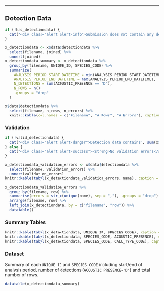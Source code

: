 ----

## Detection Data

```r
if (!has_detectiondata) {
  cat('<div class="alert alert-info">Submission does not contain any detection data files</div>\n')
}
```

```r
x_detectiondata <- x$data$detectiondata %>% 
  select(filename, joined) %>% 
  unnest(joined)
x_detectiondata_summary <- x_detectiondata %>% 
  group_by(filename, UNIQUE_ID, SPECIES_CODE) %>% 
  summarize(
    ANALYSIS_PERIOD_START_DATETIME = min(ANALYSIS_PERIOD_START_DATETIME),
    ANALYSIS_PERIOD_END_DATETIME = max(ANALYSIS_PERIOD_END_DATETIME),
    N_DETECTIONS = sum(ACOUSTIC_PRESENCE == "D"),
    N_ROWS = n(),
    .groups = "drop"
  )

x$data$detectiondata %>% 
  select(filename, n_rows, n_errors) %>% 
  knitr::kable(col.names = c("Filename", "# Rows", "# Errors"), caption = "Detection Data File Summary")
```

### Validation

```r
if (!valid_detectiondata) {
  cat('<div class="alert alert-danger">Detection data contains', sum(x$data$detectiondata$n_errors), 'validation errors.</div>')
} else {
  cat('<div class="alert alert-success"><strong>No validation errors</strong></div>')
}
```

```r
x_detectiondata_validation_errors <- x$data$detectiondata %>% 
  select(filename, validation_errors) %>% 
  unnest(validation_errors)
knitr::kable(tabyl(x_detectiondata_validation_errors, name), caption = "Validation Error Summary")
```

```r
x_detectiondata_validation_errors %>% 
  group_by(filename, row) %>% 
  summarise(errors = str_c(unique(name), sep = ","), .groups = "drop") %>% 
  arrange(filename, row) %>% 
  left_join(x_detectiondata, by = c("filename", "row")) %>% 
  datatable()
```


### Summary Tables

```r
knitr::kable(tabyl(x_detectiondata, UNIQUE_ID, SPECIES_CODE), caption = "UNIQUE_ID x SPECIES_CODE")
knitr::kable(tabyl(x_detectiondata, SPECIES_CODE, ACOUSTIC_PRESENCE), caption = "SPECIES_CODE x ACOUSTIC_PRESENCE")
knitr::kable(tabyl(x_detectiondata, SPECIES_CODE, CALL_TYPE_CODE), caption = "SPECIES_CODE x CALL_TYPE_CODE")
```

### Dataset

Summary of each `UNIQUE_ID` and `SPECIES_CODE` including start/end of analysis period, number of detections (`ACOUSTIC_PRESENCE='D'`) and total number of rows.

```r
datatable(x_detectiondata_summary)
```